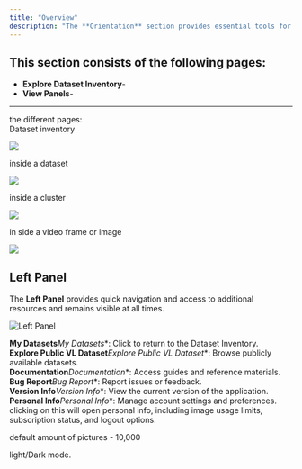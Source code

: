 ```yaml
---
title: "Overview"
description: "The **Orientation** section provides essential tools for efficiently navigating, organizing, and interacting with datasets."
---
```

## This section consists of the following pages:

- **Explore Dataset Inventory**- 
- **View Panels**-

***

the different pages:  
Dataset inventory 

![](https://files.readme.io/4316cd26e39b9b18b83382758d4f35cb1703481a47c22aed95c5e43f94386472-image.png)

inside a dataset 

![](https://files.readme.io/ae46957d75223724a17c5458c64ed511a9d6e14649c119d6ff114c599d664789-image.png)

inside a cluster 

![](https://files.readme.io/c675f104aff19c71209aab0d36642fdbbe9b5b780acb86abf8a226c1e5c2a8a5-image.png)

in side a video frame or image 

![](https://files.readme.io/77340b6cdec19c2cdbfb888cfc9d3d6e78f779e2d7f290a3bbc10a6150a94596-image.png)







## Left Panel

The **Left Panel** provides quick navigation and access to additional resources and remains visible at all times.

![Left Panel](https://files.readme.io/888da66926a3df9280562a0556314d7bb9d4f796753c2b3fd394bae953afbabd-image.png)


 **My Datasets***My Datasets**: Click to return to the Dataset Inventory.  
 **Explore Public VL Dataset***Explore Public VL Dataset**: Browse publicly available datasets.  
 **Documentation***Documentation**: Access guides and reference materials.  
 **Bug Report***Bug Report**: Report issues or feedback.  
 **Version Info***Version Info**: View the current version of the application.  
 **Personal Info***Personal Info**: Manage account settings and preferences. clicking on this will open personal info, including image usage limits, subscription status, and logout options.

default amount of pictures - 10,000 

light/Dark mode.
